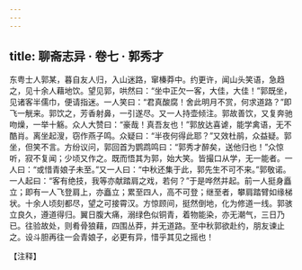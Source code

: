 ```yaml
---
---
---
```

title: 聊斋志异 · 卷七 · 郭秀才
---

东粤士人郭某，暮自友人归，入山迷路，窜榛莽中。约更许，闻山头笑语，急趋之，见十余人藉地饮。望见郭，哄然曰：“坐中正欠一客，大佳，大佳！”郭既坐，见诸客半儒巾，便请指迷。一人笑曰：“君真酸腐！舍此明月不赏，何求道路？”即飞一觥来。郭饮之，芳香射鼻，一引遂尽。又一人持壶倾注。郭故善饮，又复奔驰吻燥，一举十觞。众人大赞曰：“豪哉！真吾友也！”郭放达喜谑，能学禽语，无不酷肖。离坐起溲，窃作燕子鸣。众疑曰：“半夜何得此耶？”又效杜鹃，众益疑。郭坐，但笑不言。方纷议问，郭回首为鹦鹉鸣曰：“郭秀才醉矣，送他归也！”众惊听，寂不复闻；少顷又作之。既而悟其为郭，始大笑。皆撮口从学，无一能者。一人曰：“或惜青娘子未至。”又一人曰：“中秋还集于此，郭先生不可不来。”郭敬诺。一人起曰：“客有绝技，我等亦献踏肩之戏，若何？”于是哗然并起。前一人挺身矗立；即有一人飞登肩上，亦矗立；累至四人，高不可登；继至者，攀肩踏臂如缘梯状。十余人顷刻都尽，望之可接霄汉。方惊顾间，挺然倒地，化为修道一线。郭骇立良久，遵道得归。翼日腹大痛，溺绿色似铜青，着物能染，亦无潮气，三日乃已。往验故处，则肴骨狼藉，四围丛莽，并无道路。至中秋郭欲赴约，朋友谏止之。设斗胆再往一会青娘子，必更有异，惜乎其见之摇也！

【注释】

